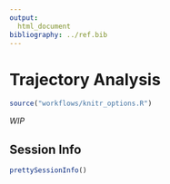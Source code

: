 ```yaml
---
output:
  html_document
bibliography: ../ref.bib
---
```


# Trajectory Analysis

```r
source("workflows/knitr_options.R")
```

*WIP*


## Session Info

```r
prettySessionInfo()
```
